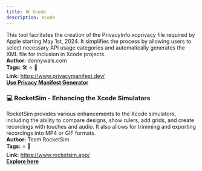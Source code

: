 ```yaml
---
title: 🛠️ Xcode
description: Xcode
---
```


This tool facilitates the creation of the PrivacyInfo.xcprivacy file required by Apple starting May 1st, 2024. It simplifies the process by allowing users to select necessary API usage categories and automatically generates the XML file for inclusion in Xcode projects.  
**Author:** donnywals.com  
**Tags:** 🛠️ ⭐ 🚀  
**Link:** https://www.privacymanifest.dev/  
[**Use Privacy Manifest Generator**](https://www.privacymanifest.dev/)  

### 💻 **RocketSim - Enhancing the Xcode Simulators**

RocketSim provides various enhancements to the Xcode simulators, including the ability to compare designs, show rulers, add grids, and create recordings with touches and audio. It also allows for trimming and exporting recordings into MP4 or GIF formats.  
**Author:** Team RocketSim  
**Tags:** ⭐ 🚀  
**Link:** https://www.rocketsim.app/  
[**Explore here**](https://www.rocketsim.app/)  
